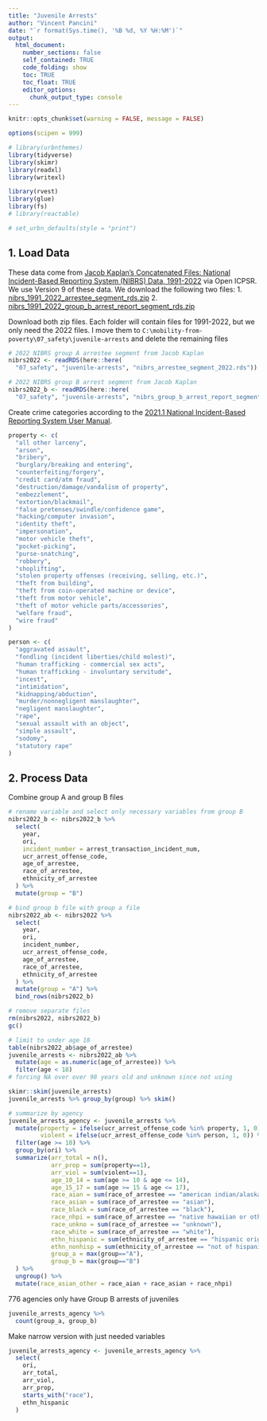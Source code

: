 ```yaml
---
title: "Juvenile Arrests"
author: "Vincent Pancini"
date: "`r format(Sys.time(), '%B %d, %Y %H:%M')`"
output:
  html_document:
    number_sections: false
    self_contained: TRUE
    code_folding: show
    toc: TRUE
    toc_float: TRUE
    editor_options:
      chunk_output_type: console
---
```


<style>
@import url('https://fonts.googleapis.com/css?family=Lato&display=swap');
</style>

<link rel="stylesheet" href="//fonts.googleapis.com/css?family=Lato" />


```r
knitr::opts_chunk$set(warning = FALSE, message = FALSE)
```

```r
options(scipen = 999)

# library(urbnthemes)
library(tidyverse)
library(skimr)
library(readxl)
library(writexl)

library(rvest)
library(glue)
library(fs)
# library(reactable)

# set_urbn_defaults(style = "print")

```

## 1. Load Data

These data come from [Jacob Kaplan's Concatenated Files: National Incident-Based Reporting System (NIBRS) Data, 1991-2022](https://www.openicpsr.org/openicpsr/project/118281/version/V9/view) via Open ICPSR. We use Version 9 of these data. We download the following two files:
1. [nibrs_1991_2022_arrestee_segment_rds.zip](https://www.openicpsr.org/openicpsr/project/118281/version/V9/view?path=/openicpsr/118281/fcr:versions/V9/nibrs_1991_2022_arrestee_segment_rds.zip&type=file)
2. [nibrs_1991_2022_group_b_arrest_report_segment_rds.zip](https://www.openicpsr.org/openicpsr/project/118281/version/V9/view?path=/openicpsr/118281/fcr:versions/V9/nibrs_1991_2022_group_b_arrest_report_segment_rds.zip&type=file)

Download both zip files. Each folder will contain files for 1991-2022, but we only need the 2022 files. I move them to `C:\mobility-from-poverty\07_safety\juvenile-arrests` and delete the remaining files

```r
# 2022 NIBRS group A arrestee segment from Jacob Kaplan
nibrs2022 <- readRDS(here::here(
  "07_safety", "juvenile-arrests", "nibrs_arrestee_segment_2022.rds"))

# 2022 NIBRS group B arrest segment from Jacob Kaplan
nibrs2022_b <- readRDS(here::here(
  "07_safety", "juvenile-arrests", "nibrs_group_b_arrest_report_segment_2022.rds"))
```

Create crime categories according to the [2021.1 National Incident-Based Reporting System User Manual](https://bjs.ojp.gov/sites/g/files/xyckuh236/files/sarble/data_common/nibrs-user-manual-2021-1041521.pdf).
```r
property <- c(
  "all other larceny",
  "arson",
  "bribery",
  "burglary/breaking and entering",
  "counterfeiting/forgery",
  "credit card/atm fraud", 
  "destruction/damage/vandalism of property",
  "embezzlement",
  "extortion/blackmail",
  "false pretenses/swindle/confidence game",
  "hacking/computer invasion",
  "identity theft",
  "impersonation",
  "motor vehicle theft",
  "pocket-picking",
  "purse-snatching",
  "robbery",
  "shoplifting",
  "stolen property offenses (receiving, selling, etc.)",
  "theft from building",
  "theft from coin-operated machine or device",
  "theft from motor vehicle",
  "theft of motor vehicle parts/accessories",
  "welfare fraud",
  "wire fraud"
)

person <- c(
  "aggravated assault",
  "fondling (incident liberties/child molest)",
  "human trafficking - commercial sex acts",
  "human trafficking - involuntary servitude",
  "incest",
  "intimidation",
  "kidnapping/abduction", 
  "murder/nonnegligent manslaughter",
  "negligent manslaughter",
  "rape",
  "sexual assault with an object",
  "simple assault",
  "sodomy",
  "statutory rape"
)
```

## 2. Process Data

Combine group A and group B files
```r
# rename variable and select only necessary variables from group B
nibrs2022_b <- nibrs2022_b %>%
  select(
    year,
    ori, 
    incident_number = arrest_transaction_incident_num,
    ucr_arrest_offense_code,
    age_of_arrestee,
    race_of_arrestee,
    ethnicity_of_arrestee
  ) %>%
  mutate(group = "B")

# bind group b file with group a file
nibrs2022_ab <- nibrs2022 %>%
  select(
    year, 
    ori, 
    incident_number, 
    ucr_arrest_offense_code, 
    age_of_arrestee, 
    race_of_arrestee,
    ethnicity_of_arrestee
  ) %>%
  mutate(group = "A") %>%
  bind_rows(nibrs2022_b)

# remove separate files
rm(nibrs2022, nibrs2022_b)
gc()

# limit to under age 18
table(nibrs2022_ab$age_of_arrestee)
juvenile_arrests <- nibrs2022_ab %>%
  mutate(age = as.numeric(age_of_arrestee)) %>%
  filter(age < 18)
# forcing NA over over 98 years old and unknown since not using

skimr::skim(juvenile_arrests)
juvenile_arrests %>% group_by(group) %>% skim()

# summarize by agency
juvenile_arrests_agency <- juvenile_arrests %>%
  mutate(property = ifelse(ucr_arrest_offense_code %in% property, 1, 0),
         violent = ifelse(ucr_arrest_offense_code %in% person, 1, 0)) %>%
  filter(age >= 10) %>%
  group_by(ori) %>%
  summarize(arr_total = n(),
            arr_prop = sum(property==1),
            arr_viol = sum(violent==1),
            age_10_14 = sum(age >= 10 & age <= 14),
            age_15_17 = sum(age >= 15 & age <= 17),
            race_aian = sum(race_of_arrestee == "american indian/alaskan native"),
            race_asian = sum(race_of_arrestee == "asian"),
            race_black = sum(race_of_arrestee == "black"),
            race_nhpi = sum(race_of_arrestee == "native hawaiian or other pacific islander"),
            race_unkno = sum(race_of_arrestee == "unknown"),
            race_white = sum(race_of_arrestee == "white"),
            ethn_hispanic = sum(ethnicity_of_arrestee == "hispanic origin"),
            ethn_nonhisp = sum(ethnicity_of_arrestee == "not of hispanic origin"),
            group_a = max(group=="A"),
            group_b = max(group=="B")
  ) %>%
  ungroup() %>%
  mutate(race_asian_other = race_aian + race_asian + race_nhpi)

```

776 agencies only have Group B arrests of juveniles
```r
juvenile_arrests_agency %>% 
  count(group_a, group_b)
```

Make narrow version with just needed variables
```r
juvenile_arrests_agency <- juvenile_arrests_agency %>%
  select(
    ori, 
    arr_total, 
    arr_viol, 
    arr_prop, 
    starts_with("race"), 
    ethn_hispanic
  )

```



